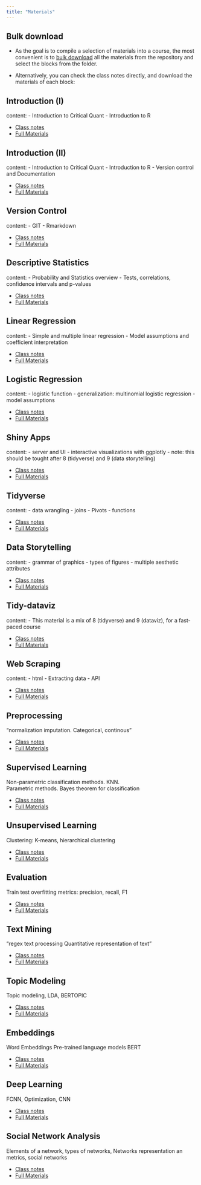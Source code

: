 ```yaml
---
title: "Materials"
---
```


## Bulk download

-   As the goal is to compile a selection of materials into a course, the most convenient is to [bulk download](https://github.com/CritCSS/open_materials/) all the materials from the repository and select the blocks from the folder.

-   Alternatively, you can check the class notes directly, and download the materials of each block:

## Introduction (I)

content: - Introduction to Critical Quant - Introduction to R

-   [Class notes](materials/1_intro_I/1_class_notes.html)
-   [Full Materials](https://github.com/CritCSS/open_materials/tree/main/materials/1_intro_I)

## Introduction (II)

content: - Introduction to Critical Quant - Introduction to R - Version control and Documentation

-   [Class notes](materials/2_intro_II/1_class_notes.html)
-   [Full Materials](https://github.com/CritCSS/open_materials/tree/main/materials/2_intro_II)

## Version Control

content: - GIT - Rmarkdown

-   [Class notes](materials/3_version_control/1_class_notes.html)
-   [Full Materials](https://github.com/CritCSS/open_materials/tree/main/materials/3_version_control)

## Descriptive Statistics

content: - Probability and Statistics overview - Tests, correlations, confidence intervals and p-values

-   [Class notes](materials/4_descriptive_stats/1_class_notes.html)
-   [Full Materials](https://github.com/CritCSS/open_materials/tree/main/materials/4_descriptive_stats)

## Linear Regression

content: - Simple and multiple linear regression - Model assumptions and coefficient interpretation

-   [Class notes](materials/5_linear_regression/1_class_notes.html)
-   [Full Materials](https://github.com/CritCSS/open_materials/tree/main/materials/5_linear_regression)

## Logistic Regression

content: - logistic function - generalization: multinomial logistic regression - model assumptions

-   [Class notes](materials/6_logistic_regression/1_class_notes.html)
-   [Full Materials](https://github.com/CritCSS/open_materials/tree/main/materials/6_logistic_regression)

## Shiny Apps

content: - server and UI - interactive visualizations with ggplotly - note: this should be tought after 8 (tidyverse) and 9 (data storytelling)

-   [Class notes](materials/7_shiny_apps/1_class_notes.html)
-   [Full Materials](https://github.com/CritCSS/open_materials/tree/main/materials/7_shiny_apps)

## Tidyverse

content: - data wrangling - joins - Pivots - functions

-   [Class notes](materials/8_tidyverse/1_class_notes.html)
-   [Full Materials](https://github.com/CritCSS/open_materials/tree/main/materials/8_tidyverse)

## Data Storytelling

content: - grammar of graphics - types of figures - multiple aesthetic attributes

-   [Class notes](materials/9_data_storytelling/1_class_notes.html)
-   [Full Materials](https://github.com/CritCSS/open_materials/tree/main/materials/9_data_storytelling)

## Tidy-dataviz

content: - This material is a mix of 8 (tidyverse) and 9 (dataviz), for a fast-paced course

-   [Class notes](materials/10_tidy_dataviz/1_class_notes.html)
-   [Full Materials](https://github.com/CritCSS/open_materials/tree/main/materials/10_tidy_dataviz)

## Web Scraping

content: - html - Extracting data - API

-   [Class notes](materials/11_web_scraping/1_class_notes.html)
-   [Full Materials](https://github.com/CritCSS/open_materials/tree/main/materials/11_web_scraping)

## Preprocessing

"normalization imputation. Categorical, continous"

-   [Class notes](materials/12_preprocessing/1_class_notes.html)
-   [Full Materials](https://github.com/CritCSS/open_materials/tree/main/materials/12_preprocessing)

## Supervised Learning

Non-parametric classification methods. KNN.\
Parametric methods. Bayes theorem for classification

-   [Class notes](materials/13_supervised_learning/1_class_notes.html)
-   [Full Materials](https://github.com/CritCSS/open_materials/tree/main/materials/13_supervised_learning)

## Unsupervised Learning

Clustering: K-means, hierarchical clustering

-   [Class notes](materials/14_unsupervised_learning/1_class_notes.html)
-   [Full Materials](https://github.com/CritCSS/open_materials/tree/main/materials/14_unsupervised_learning)

## Evaluation

Train test overfitting metrics: precision, recall, F1

-   [Class notes](materials/15_evaluation/1_class_notes.html)
-   [Full Materials](https://github.com/CritCSS/open_materials/tree/main/materials/15_evaluation)

## Text Mining

"regex text processing Quantitative representation of text"

-   [Class notes](materials/16_text_mining/1_class_notes.html)
-   [Full Materials](https://github.com/CritCSS/open_materials/tree/main/materials/16_text_mining)

## Topic Modeling

Topic modeling, LDA, BERTOPIC

-   [Class notes](materials/17_topic_modeling/1_class_notes.html)
-   [Full Materials](https://github.com/CritCSS/open_materials/tree/main/materials/17_topic_modeling)

## Embeddings

Word Embeddings Pre-trained language models BERT

-   [Class notes](materials/18_embeddings/1_class_notes.html)
-   [Full Materials](https://github.com/CritCSS/open_materials/tree/main/materials/18_embeddings)

## Deep Learning

FCNN, Optimization, CNN

-   [Class notes](materials/19_deep_learning/1_class_notes.html)
-   [Full Materials](https://github.com/CritCSS/open_materials/tree/main/materials/19_deep_learning)

## Social Network Analysis

Elements of a network, types of networks, Networks representation an metrics, social networks

-   [Class notes](materials/20_SNA/1_class_notes.html)
-   [Full Materials](https://github.com/CritCSS/open_materials/tree/main/materials/20_SNA)
